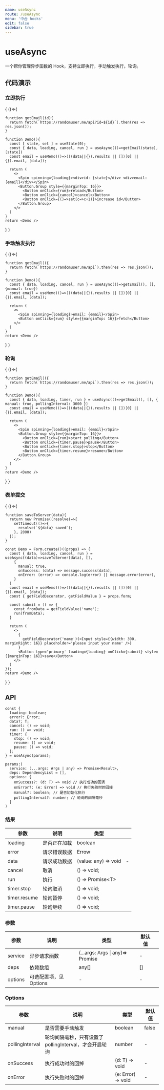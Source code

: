 ```yaml
---
name: useAsync
route: /useAsync
menu: '中台 hooks'
edit: false
sidebar: true
---
```



# useAsync

一个帮你管理异步函数的 Hook，支持立即执行，手动触发执行，轮询。

## 代码演示

### 立即执行

<Playground>
{
  ()=>{

    function getEmail(id){
      return fetch(`https://randomuser.me/api?id=${id}`).then(res => res.json());
    }

    function Demo(){
      const [ state, set ] = useState(0);
      const { data, loading, cancel, run } = useAsync(()=>getEmail(state), [state])
      const email = useMemo(()=>(((data||{}).results || [])[0] || {}).email, [data]);

      return (
        <>
          <Spin spinning={loading}><div>id: {state}</div> <div>email: {email}</div></Spin>
          <Button.Group style={{marginTop: 16}}>
            <Button onClick={run}>reload</Button>
            <Button onClick={cancel}>cancel</Button>
            <Button onClick={()=>set(c=>c+1)}>increase id</Button>
          </Button.Group>
        </>
      )
    }
    return <Demo />
  }
}
</Playground>

### 手动触发执行

<Playground>
{
  ()=>{

    function getEmail(){
      return fetch(`https://randomuser.me/api`).then(res => res.json());
    }

    function Demo(){
      const { data, loading, cancel, run } = useAsync(()=>getEmail(), [], {manual: true})
      const email = useMemo(()=>(((data||{}).results || [])[0] || {}).email, [data]);

      return (
        <>
          <Spin spinning={loading}>email: {email}</Spin>
          <Button onClick={run} style={{marginTop: 16}}>fetch</Button>
        </>
      )
    }
    return <Demo />
  }
}
</Playground>

### 轮询

<Playground>
{
  ()=>{

    function getEmail(){
      return fetch(`https://randomuser.me/api`).then(res => res.json());
    }

    function Demo(){
      const { data, loading, timer, run } = useAsync(()=>getEmail(), [], { manual: true, pollingInterval: 3000 })
      const email = useMemo(()=>(((data||{}).results || [])[0] || {}).email, [data]);

      return (
        <>
          <Spin spinning={loading}>email: {email}</Spin>
          <Button.Group style={{marginTop: 16}}>
            <Button onClick={run}>start polling</Button>
            <Button onClick={timer.pause}>pause</Button>
            <Button onClick={timer.stop}>stop</Button>
            <Button onClick={timer.resume}>resume</Button>
          </Button.Group>
        </>
      )
    }
    return <Demo />
  }
}
</Playground>

### 表单提交

<Playground>
{
  ()=>{

    function saveToServer(data){
      return new Promise((resolve)=>{
        setTimeout(()=>{
          resolve(`${data} saved`);
        }, 2000)
      });
    }

    const Demo = Form.create()((props) => {
      const { data, loading, cancel, run } = useAsync((data)=>saveToServer(data), [], 
        { 
          manual: true,
          onSuccess: (data) => message.success(data),
          onError: (error) => console.log(error) || message.error(error),
        }
      )
      const email = useMemo(()=>(((data||{}).results || [])[0] || {}).email, [data]);
      const { getFieldDecorator, getFieldValue } = props.form;

      const submit = () => {
        const fromData = getFieldValue('name');
        run(fromData);
      }

      return (
        <>
          {
            getFieldDecorator('name')(<Input style={{width: 300, marginRight: 16}} placeholder='please input your name' />)
          }
          <Button type='primary' loading={loading} onClick={submit} style={{marginTop: 16}}>save</Button>
        </>
      )
    });
    return <Demo />
  }
}
</Playground>

## API

```
const {
  loading: boolean;
  error?: Error;
  data?: T;
  cancel: () => void;
  run: () => void;
  timer: {
    stop: () => void;
    resume: () => void;
    pause: () => void;
  };
} = useAsync(params);

params:(
  service: (...args: Args | any) => Promise<Result>,
  deps: DependencyList = [],
  options: {
    onSuccess?: (d: T) => void // 执行成功的回调
    onError?: (e: Error) => void // 执行失败时的回掉
    manual?: boolean; // 是否初始化执行
    pollingInterval?: number; // 轮询的间隔毫秒
  }
)
```

### 结果

| 参数         | 说明         | 类型                 |   |
|--------------|--------------|----------------------|---|
| loading      | 是否正在加载 | boolean              |   |
| error        | 请求错误数据 | Errow                |   |
| data         | 请求成功数据 | (value: any) => void | - |
| cancel       | 取消         | () => void;          |   |
| run          | 执行         | () => Promise\<T\>          |   |
| timer.stop   | 轮询取消     | () => void;          |   |
| timer.resume | 轮询暂停     | () => void;          |   |
| timer.pause  | 轮询继续     | () => void;          |   |


### 参数

| 参数    | 说明                   | 类型           | 默认值         |   |
|---------|------------------------|----------------|----------------|---|
| service | 异步请求函数           | (...args: Args \| any)=> Promise | - |
| deps    | 依赖数组               | any[]          | []             |   |
| options | 可选配置项，见 Options | -              | -              |   |

### Options

| 参数            | 说明                                                   | 类型    | 默认值 |
|-----------------|--------------------------------------------------------|---------|--------|
| manual          | 是否需要手动触发                                       | boolean | false  |
| pollingInterval | 轮询间隔毫秒，只有设置了 pollingInterval，才会开启轮询 | number  | -      |
| onSuccess       | 执行成功时的回掉                                    | (d: T) => void | - |
| onError         | 执行失败时的回掉                                    | (e: Error) => void | - |
